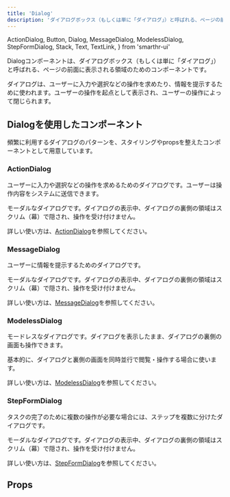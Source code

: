 ```yaml
---
title: 'Dialog'
description: 'ダイアログボックス（もしくは単に「ダイアログ」）と呼ばれる、ページの前面に表示される領域のためのコンポーネントです。'
---
```


  ActionDialog,
  Button,
  Dialog,
  MessageDialog,
  ModelessDialog,
  StepFormDialog,
  Stack,
  Text,
  TextLink,
} from 'smarthr-ui'

Dialogコンポーネントは、ダイアログボックス（もしくは単に「ダイアログ」）と呼ばれる、ページの前面に表示される領域のためのコンポーネントです。

ダイアログは、ユーザーに入力や選択などの操作を求めたり、情報を提示するために使われます。ユーザーの操作を起点として表示され、ユーザーの操作によって閉じられます。

<ComponentStory name="Dialog" />

## Dialogを使用したコンポーネント

頻繁に利用するダイアログのパターンを、スタイリングやpropsを整えたコンポーネントとして用意しています。


### ActionDialog

ユーザーに入力や選択などの操作を求めるためのダイアログです。ユーザーは操作内容をシステムに送信できます。

モーダルなダイアログです。ダイアログの表示中、ダイアログの裏側の領域はスクリム（幕）で隠され、操作を受け付けません。

詳しい使い方は、[ActionDialog](./action-dialog/)を参照してください。 

<ComponentPreview>
  <DynamicActionDialog client:load />
</ComponentPreview>

### MessageDialog

ユーザーに情報を提示するためのダイアログです。

モーダルなダイアログです。ダイアログの表示中、ダイアログの裏側の領域はスクリム（幕）で隠され、操作を受け付けません。

詳しい使い方は、[MessageDialog](./message-dialog/)を参照してください。

<ComponentPreview>
  <DynamicMessageDialog client:load />
</ComponentPreview>

### ModelessDialog

モードレスなダイアログです。ダイアログを表示したまま、ダイアログの裏側の画面も操作できます。

基本的に、ダイアログと裏側の画面を同時並行で閲覧・操作する場合に使います。

詳しい使い方は、[ModelessDialog](./modeless-dialog/)を参照してください。

<ComponentPreview>
  <DynamicModelessDialog client:load />
</ComponentPreview>

### StepFormDialog

タスクの完了のために複数の操作が必要な場合には、ステップを複数に分けたダイアログです。

モーダルなダイアログです。ダイアログの表示中、ダイアログの裏側の領域はスクリム（幕）で隠され、操作を受け付けません。

詳しい使い方は、[StepFormDialog](./step-form-dialog/)を参照してください。

<ComponentPreview>
  <DynamicStepFormDialog client:load />
</ComponentPreview>


## Props

<ComponentPropsTable name="Dialog" />

